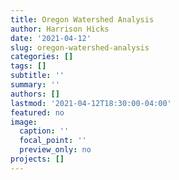 ```yaml
---
title: Oregon Watershed Analysis
author: Harrison Hicks
date: '2021-04-12'
slug: oregon-watershed-analysis
categories: []
tags: []
subtitle: ''
summary: ''
authors: []
lastmod: '2021-04-12T18:30:00-04:00'
featured: no
image:
  caption: ''
  focal_point: ''
  preview_only: no
projects: []
---
```

